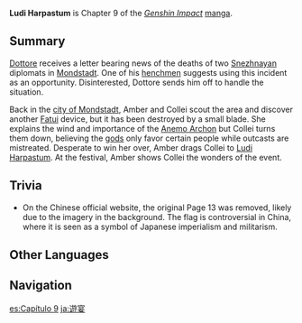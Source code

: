 {{Manga Infobox
|title      = Ludi Harpastum
|image      = <gallery>
Manga Chapter 09 Cover 1.png|Part 1
Manga Chapter 09 Cover 2.png|Part 2
</gallery>
|chapter    = 9
|characters = 
|link       = https://genshin.hoyoverse.com/en/manga/detail/104880
|link2      = https://genshin.hoyoverse.com/en/manga/detail/104881
|prev       = Final Clue
|next       = Fools Trick
}}
{{Description|[[Amber]] and [[Collei]] are carrying out [[Jean]]'s orders. They're doing great in their search, but it doesn't hurt to have a little fun in the middle... does it?}}
'''Ludi Harpastum''' is Chapter 9 of the ''[[Genshin Impact]]'' [[manga]].

==Summary==
[[Dottore]] receives a letter bearing news of the deaths of two [[Snezhnaya]]n diplomats in [[Mondstadt]]. One of his [[Barnabas|henchmen]] suggests using this incident as an opportunity. Disinterested, Dottore sends him off to handle the situation. 

Back in the [[Mondstadt City|city of Mondstadt]], Amber and Collei scout the area and discover another [[Fatui]] device, but it has been destroyed by a small blade. She explains the wind and importance of the [[Anemo Archon]] but Collei turns them down, believing the [[god]]s only favor certain people while outcasts are mistreated. Desperate to win her over, Amber drags Collei to [[Ludi Harpastum]]. At the festival, Amber shows Collei the wonders of the event.

==Trivia==
* On the Chinese official website, the original Page 13 was removed, likely due to the {{w|Rising Sun Flag}} imagery in the background. The flag is controversial in China, where it is seen as a symbol of Japanese imperialism and militarism.

==Other Languages==
{{Other Languages
|en      = Ludi Harpastum
|zhs     = 游宴
|zhs_rm  = Yóuyàn
|zht     = 遊宴
|zht_rm  = Yóuyàn
|zh_tl   = Banquet
|ja      = 遊宴
|ja_rm   = Yuuen
|ja_tl   = Banquet
|ko      = {{tt|축제|祝祭}}
|ko_tl   = Festival
|es      = Ludi Harpastum
|fr      = Ludi Harpastum
|ru      = Луди Гарпастум
|th      = งานฉลอง
|th_rm   = 
|th_tl   = 
|vi      = Lễ Đánh Cầu
|vi_tl   = 
|de      = Die Ludi Harpastum
|de_tl   = The Ludi Harpastum
|id      = Ludi Harpastum
|pt      = Ludi Harpastum
|tr      = Harpastum Festivali
|tr_tl   = Harpastum Festival
|it      = Ludi Harpastum
}}

==Navigation==
{{Manga Navbox}}

[[es:Capítulo 9]]
[[ja:遊宴]]
